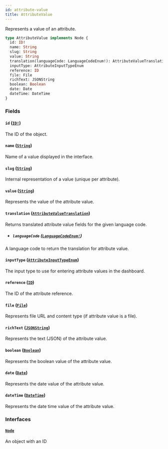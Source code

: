 ```yaml
---
id: attribute-value
title: AttributeValue
---
```


Represents a value of an attribute.

```graphql
type AttributeValue implements Node {
  id: ID!
  name: String
  slug: String
  value: String
  translation(languageCode: LanguageCodeEnum!): AttributeValueTranslation
  inputType: AttributeInputTypeEnum
  reference: ID
  file: File
  richText: JSONString
  boolean: Boolean
  date: Date
  dateTime: DateTime
}
```

### Fields

#### `id` ([`ID!`](../../../developer/api-reference/scalars/id))

The ID of the object.

#### `name` ([`String`](../../../developer/api-reference/scalars/string))

Name of a value displayed in the interface.

#### `slug` ([`String`](../../../developer/api-reference/scalars/string))

Internal representation of a value (unique per attribute).

#### `value` ([`String`](../../../developer/api-reference/scalars/string))

Represents the value of the attribute value.

#### `translation` ([`AttributeValueTranslation`](../../../developer/api-reference/objects/attribute-value-translation))

Returns translated attribute value fields for the given language code.

- ##### `languageCode` ([`LanguageCodeEnum!`](../../../developer/api-reference/enums/language-code-enum))

A language code to return the translation for attribute value.

#### `inputType` ([`AttributeInputTypeEnum`](../../../developer/api-reference/enums/attribute-input-type-enum))

The input type to use for entering attribute values in the dashboard.

#### `reference` ([`ID`](../../../developer/api-reference/scalars/id))

The ID of the attribute reference.

#### `file` ([`File`](../../../developer/api-reference/objects/file))

Represents file URL and content type (if attribute value is a file).

#### `richText` ([`JSONString`](../../../developer/api-reference/scalars/json-string))

Represents the text (JSON) of the attribute value.

#### `boolean` ([`Boolean`](../../../developer/api-reference/scalars/boolean))

Represents the boolean value of the attribute value.

#### `date` ([`Date`](../../../developer/api-reference/scalars/date))

Represents the date value of the attribute value.

#### `dateTime` ([`DateTime`](../../../developer/api-reference/scalars/date-time))

Represents the date time value of the attribute value.

### Interfaces

#### [`Node`](../../../developer/api-reference/interfaces/node)

An object with an ID
